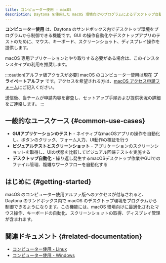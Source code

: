 ```yaml
---
title: コンピューター使用 - macOS
description: Daytona を使用した macOS 環境向けのプログラムによるデスクトップ自動化と GUI 操作。
---
```


**コンピューター使用** は、Daytona のサンドボックス内でデスクトップ環境をプログラムから制御できる機能です。GUI の操作自動化やデスクトップアプリのテストのために、マウス、キーボード、スクリーンショット、ディスプレイ操作を提供します。

macOS 専用アプリケーションとやり取りする必要がある場合は、このインスタンスタイプの利用を推奨します。

:::caution[アルファ版アクセスが必要]
macOS のコンピューター使用は現在 **プライベートアルファ** です。アクセスを希望される方は、[macOS アクセス申請フォーム](https://docs.google.com/forms/d/e/1FAIpQLSc9xlGZ49OjWNkyzDPC9Ip3InMRR0ZXY3tcoD-PFQj3ck6gzQ/viewform?usp=sharing\&ouid=103304973264148733944)にご記入ください。

送信後、当チームが申請内容を審査し、セットアップ手順および提供状況の詳細をご連絡します。
:::

## 一般的なユースケース \{#common-use-cases\}

* **GUIアプリケーションのテスト** - ネイティブなmacOSアプリの操作を自動化し、ボタンのクリック、フォーム入力、UI動作の検証を行う
* **ビジュアルテストとスクリーンショット** - アプリケーションのスクリーンショットを取得し、UIの状態を比較してビジュアル回帰テストを実施する
* **デスクトップ自動化** - 繰り返し発生するmacOSデスクトップ作業やGUIでのファイル管理、複雑なワークフローを自動化する

## はじめに \{#getting-started\}

macOS のコンピューター使用アルファ版へのアクセスが付与されると、Daytona のサンドボックス内で macOS のデスクトップ環境をプログラムから制御できるようになります。この機能には、macOS 環境向けに最適化されたマウス操作、キーボードの自動化、スクリーンショットの取得、ディスプレイ管理が含まれます。

## 関連ドキュメント \{#related-documentation\}

* [コンピューター使用 - Linux](/docs/ja/computer-use-linux)
* [コンピューター使用 - Windows](/docs/ja/computer-use-windows)